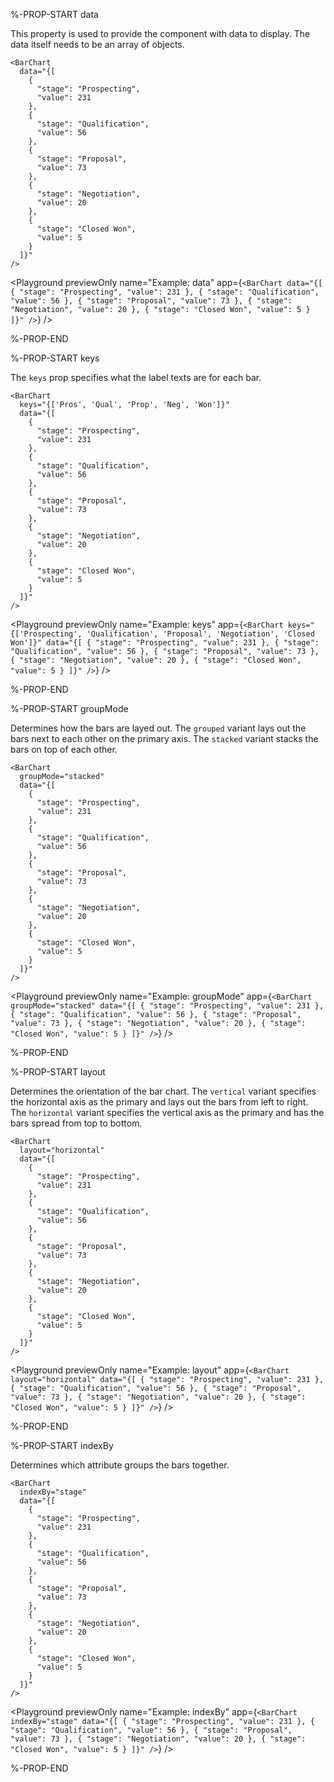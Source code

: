 %-PROP-START data

This property is used to provide the component with data to display.
The data itself needs to be an array of objects.

```ueml copy
<BarChart
  data="{[
    {
      "stage": "Prospecting",
      "value": 231
    },
    {
      "stage": "Qualification",
      "value": 56
    },
    {
      "stage": "Proposal",
      "value": 73
    },
    {
      "stage": "Negotiation",
      "value": 20
    },
    {
      "stage": "Closed Won",
      "value": 5
    }
  ]}"
/>
```

<Playground
  previewOnly
  name="Example: data"
  app={`
    <BarChart
      data="{[
        {
          "stage": "Prospecting",
          "value": 231
        },
        {
          "stage": "Qualification",
          "value": 56
        },
        {
          "stage": "Proposal",
          "value": 73
        },
        {
          "stage": "Negotiation",
          "value": 20
        },
        {
          "stage": "Closed Won",
          "value": 5
        }
      ]}"
    />
  `}
/>

%-PROP-END

%-PROP-START keys

The `keys` prop specifies what the label texts are for each bar.

```ueml copy {2}
<BarChart
  keys="{['Pros', 'Qual', 'Prop', 'Neg', 'Won']}"
  data="{[
    {
      "stage": "Prospecting",
      "value": 231
    },
    {
      "stage": "Qualification",
      "value": 56
    },
    {
      "stage": "Proposal",
      "value": 73
    },
    {
      "stage": "Negotiation",
      "value": 20
    },
    {
      "stage": "Closed Won",
      "value": 5
    }
  ]}"
/>
```

<Playground
  previewOnly
  name="Example: keys"
  app={`
    <BarChart
      keys="{['Prospecting', 'Qualification', 'Proposal', 'Negotiation', 'Closed Won']}"
      data="{[
        {
          "stage": "Prospecting",
          "value": 231
        },
        {
          "stage": "Qualification",
          "value": 56
        },
        {
          "stage": "Proposal",
          "value": 73
        },
        {
          "stage": "Negotiation",
          "value": 20
        },
        {
          "stage": "Closed Won",
          "value": 5
        }
      ]}"
    />
  `}
/>

%-PROP-END

%-PROP-START groupMode

Determines how the bars are layed out.
The `grouped` variant lays out the bars next to each other on the primary axis.
The `stacked` variant stacks the bars on top of each other.

```ueml copy {2}
<BarChart
  groupMode="stacked"
  data="{[
    {
      "stage": "Prospecting",
      "value": 231
    },
    {
      "stage": "Qualification",
      "value": 56
    },
    {
      "stage": "Proposal",
      "value": 73
    },
    {
      "stage": "Negotiation",
      "value": 20
    },
    {
      "stage": "Closed Won",
      "value": 5
    }
  ]}"
/>
```

<Playground
  previewOnly
  name="Example: groupMode"
  app={`
    <BarChart
      groupMode="stacked"
      data="{[
        {
          "stage": "Prospecting",
          "value": 231
        },
        {
          "stage": "Qualification",
          "value": 56
        },
        {
          "stage": "Proposal",
          "value": 73
        },
        {
          "stage": "Negotiation",
          "value": 20
        },
        {
          "stage": "Closed Won",
          "value": 5
        }
      ]}"
    />
  `}
/>

%-PROP-END

%-PROP-START layout

Determines the orientation of the bar chart.
The `vertical` variant specifies the horizontal axis as the primary and lays out the bars from left to right.
The `horizontal` variant specifies the vertical axis as the primary and has the bars spread from top to bottom.

```ueml copy {2}
<BarChart
  layout="horizontal"
  data="{[
    {
      "stage": "Prospecting",
      "value": 231
    },
    {
      "stage": "Qualification",
      "value": 56
    },
    {
      "stage": "Proposal",
      "value": 73
    },
    {
      "stage": "Negotiation",
      "value": 20
    },
    {
      "stage": "Closed Won",
      "value": 5
    }
  ]}"
/>
```

<Playground
  previewOnly
  name="Example: layout"
  app={`
    <BarChart
      layout="horizontal"
      data="{[
        {
          "stage": "Prospecting",
          "value": 231
        },
        {
          "stage": "Qualification",
          "value": 56
        },
        {
          "stage": "Proposal",
          "value": 73
        },
        {
          "stage": "Negotiation",
          "value": 20
        },
        {
          "stage": "Closed Won",
          "value": 5
        }
      ]}"
    />
  `}
/>

%-PROP-END

%-PROP-START indexBy

Determines which attribute groups the bars together.

```ueml copy {2}
<BarChart
  indexBy="stage"
  data="{[
    {
      "stage": "Prospecting",
      "value": 231
    },
    {
      "stage": "Qualification",
      "value": 56
    },
    {
      "stage": "Proposal",
      "value": 73
    },
    {
      "stage": "Negotiation",
      "value": 20
    },
    {
      "stage": "Closed Won",
      "value": 5
    }
  ]}"
/>
```

<Playground
  previewOnly
  name="Example: indexBy"
  app={`
    <BarChart
      indexBy="stage"
      data="{[
        {
          "stage": "Prospecting",
          "value": 231
        },
        {
          "stage": "Qualification",
          "value": 56
        },
        {
          "stage": "Proposal",
          "value": 73
        },
        {
          "stage": "Negotiation",
          "value": 20
        },
        {
          "stage": "Closed Won",
          "value": 5
        }
      ]}"
    />
  `}
/>

%-PROP-END
